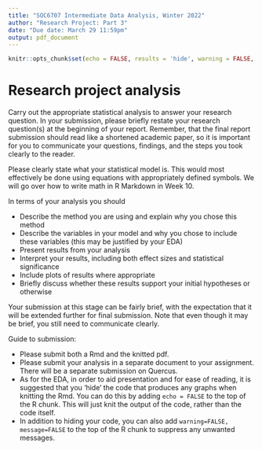 ```yaml
---
title: "SOC6707 Intermediate Data Analysis, Winter 2022"
author: "Research Project: Part 3"
date: "Due date: March 29 11:59pm"
output: pdf_document
---
```


```r
knitr::opts_chunk$set(echo = FALSE, results = 'hide', warning = FALSE, message = FALSE, fig.show = 'hide')
```

# Research project analysis

Carry out the appropriate statistical analysis to answer your research question. In your submission, please briefly restate your research question(s) at the beginning of your report. Remember, that the final report submission should read like a shortened academic paper, so it is important for you to communicate your questions, findings, and the steps you took clearly to the reader. 

Please clearly state what your statistical model is. This would most effectively be done using equations with appropriately defined symbols. We will go over how to write math in R Markdown in Week 10. 

In terms of your analysis you should 

- Describe the method you are using and explain why you chose this method
- Describe the variables in your model and why you chose to include these variables (this may be justified by your EDA)
- Present results from your analysis
- Interpret your results, including both effect sizes and statistical significance
- Include plots of results where appropriate
- Briefly discuss whether these results support your initial hypotheses or otherwise

Your submission at this stage can be fairly brief, with the expectation that it will be extended further for final submission. Note that even though it may be brief, you still need to communicate clearly. 

Guide to submission:

- Please submit both a Rmd and the knitted pdf.
- Please submit your analysis in a separate document to your assignment. There will be a separate submission on Quercus. 
- As for the EDA, in order to aid presentation and for ease of reading, it is suggested that you 'hide' the code that produces any graphs when knitting the Rmd. You can do this by adding `echo = FALSE` to the top of the R chunk. This will just knit the output of the code, rather than the code itself. 
- In addition to hiding your code, you can also add `warning=FALSE, message=FALSE` to the top of the R chunk to suppress any unwanted messages.